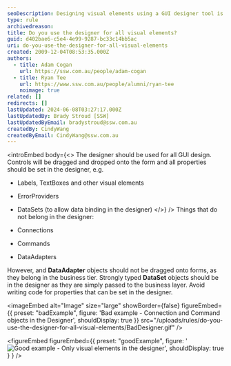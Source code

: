 ```yaml
---
seoDescription: Designing visual elements using a GUI designer tool is recommended for creating efficient and maintainable code.
type: rule
archivedreason:
title: Do you use the designer for all visual elements?
guid: d402bae6-c5e4-4e99-9287-bc33c14bb5ac
uri: do-you-use-the-designer-for-all-visual-elements
created: 2009-12-04T08:53:35.000Z
authors:
  - title: Adam Cogan
    url: https://ssw.com.au/people/adam-cogan
  - title: Ryan Tee
    url: https://www.ssw.com.au/people/alumni/ryan-tee
    noimage: true
related: []
redirects: []
lastUpdated: 2024-06-08T03:27:17.000Z
lastUpdatedBy: Brady Stroud [SSW]
lastUpdatedByEmail: bradystroud@ssw.com.au
createdBy: CindyWang
createdByEmail: CindyWang@ssw.com.au
---
```


<introEmbed
  body={<>
The designer should be used for all GUI design. Controls will be dragged and dropped onto the form and all properties should be set in the designer, e.g.

- Labels, TextBoxes and other visual elements
- ErrorProviders
- DataSets (to allow data binding in the designer)
  </>}
/>
Things that do not belong in the designer:

- Connections
- Commands
- DataAdapters

However, and **DataAdapter** objects should not be dragged onto forms, as they belong in the business tier. Strongly typed **DataSet** objects should be in the designer as they are simply passed to the business layer. Avoid writing code for properties that can be set in the designer.

<imageEmbed
  alt="Image"
  size="large"
  showBorder={false}
  figureEmbed={{
    preset: "badExample",
    figure: 'Bad example - Connection and Command objects in the Designer',
    shouldDisplay: true
  }}
  src="/uploads/rules/do-you-use-the-designer-for-all-visual-elements/BadDesigner.gif"
/>

<figureEmbed figureEmbed={{
  preset: "goodExample",
  figure: '![Good example - Only visual elements in the designer](/uploads/rules/do-you-use-the-designer-for-all-visual-elements/GoodDesigner.gif)',
  shouldDisplay: true
} } />
